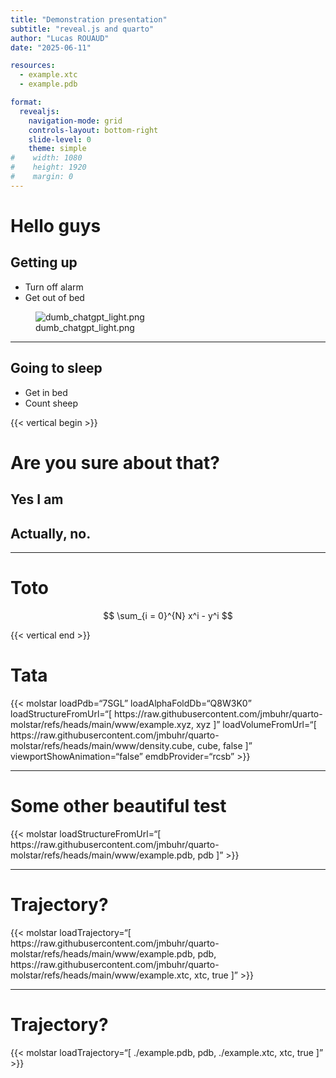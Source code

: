 ```yaml
---
title: "Demonstration presentation"
subtitle: "reveal.js and quarto"
author: "Lucas ROUAUD"
date: "2025-06-11"

resources:
  - example.xtc
  - example.pdb

format:
  revealjs:
    navigation-mode: grid
    controls-layout: bottom-right
    slide-level: 0
    theme: simple
#    width: 1080
#    height: 1920
#    margin: 0
---
```


# Hello guys

## Getting up

- Turn off alarm
- Get out of bed

![dumb_chatgpt_light.png](dumb_chatgpt_light.png)

---

## Going to sleep

- Get in bed
- Count sheep

{{< vertical begin >}}

# Are you sure about that?

## Yes I am

## Actually, no.

---

# Toto

$$
\sum_{i = 0}^{N} x^i - y^i
$$


{{< vertical end >}}

# Tata

{{< molstar
    loadPdb="7SGL"
    loadAlphaFoldDb="Q8W3K0"
    loadStructureFromUrl="[
      https://raw.githubusercontent.com/jmbuhr/quarto-molstar/refs/heads/main/www/example.xyz,
      xyz
    ]"
    loadVolumeFromUrl="[
      https://raw.githubusercontent.com/jmbuhr/quarto-molstar/refs/heads/main/www/density.cube,
      cube,
      false
    ]"
    viewportShowAnimation="false"
    emdbProvider="rcsb"
 >}}

---

# Some other beautiful test

{{< molstar
    loadStructureFromUrl="[
      https://raw.githubusercontent.com/jmbuhr/quarto-molstar/refs/heads/main/www/example.pdb,
      pdb
    ]"
 >}}

---

# Trajectory?

{{< molstar
    loadTrajectory="[
      https://raw.githubusercontent.com/jmbuhr/quarto-molstar/refs/heads/main/www/example.pdb,
      pdb,
      https://raw.githubusercontent.com/jmbuhr/quarto-molstar/refs/heads/main/www/example.xtc,
      xtc,
      true
    ]"
 >}}

---

# Trajectory?

{{< molstar
    loadTrajectory="[
      ./example.pdb,
      pdb,
      ./example.xtc,
      xtc,
      true
    ]"
 >}}
